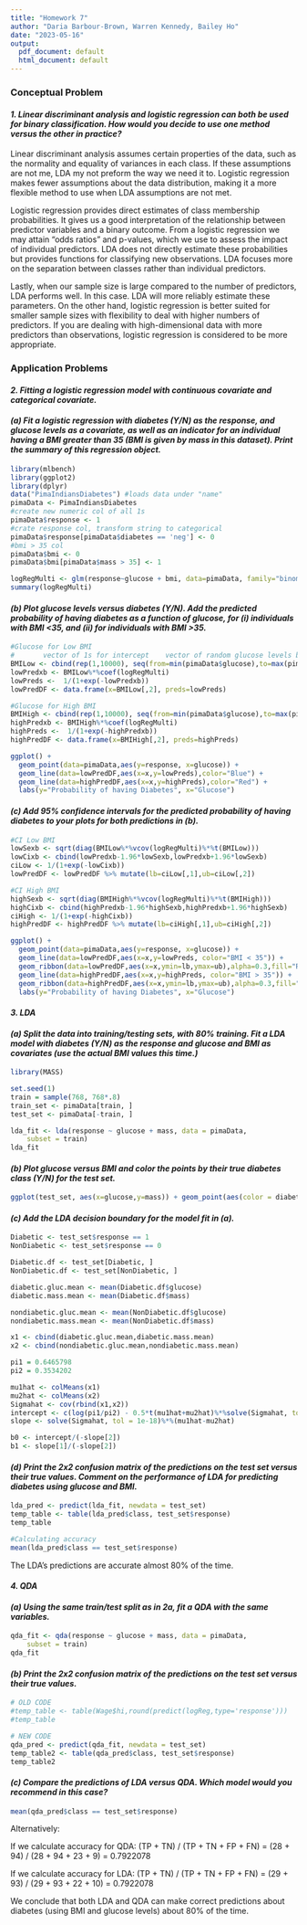 ```yaml
---
title: "Homework 7"
author: "Daria Barbour-Brown, Warren Kennedy, Bailey Ho"
date: "2023-05-16"
output:
  pdf_document: default
  html_document: default
---
```

### Conceptual Problem 
#### *1. Linear discriminant analysis and logistic regression can both be used for binary classification. How would you decide to use one method versus the other in practice?*

  Linear discriminant analysis assumes certain properties of the data, such as the normality and equality of variances in each class. If these assumptions are not me, LDA my not preform the way we need it to. Logistic regression makes fewer assumptions about the data distribution, making it a more flexible method to use when LDA assumptions are not met.

  Logistic regression provides direct estimates of class membership probabilities. It gives us a good interpretation of the relationship between predictor variables and a binary outcome. From a logistic regression we may attain "odds ratios" and p-values, which we use to assess the impact of individual predictors. LDA does not directly estimate these probabilities but provides functions for classifying new observations. LDA focuses more on the separation between classes rather than individual predictors.

  Lastly, when our sample size is large compared to the number of predictors, LDA performs well. In this case. LDA will more reliably estimate these parameters. On the other hand, logistic regression is better suited for smaller sample sizes with flexibility to deal with higher numbers of predictors. If you are dealing with high-dimensional data with more predictors than observations, logistic regression is considered to be more appropriate.
  
### Application Problems
#### *2. Fitting a logistic regression model with continuous covariate and categorical covariate.*
#### *(a) Fit a logistic regression with diabetes (Y/N) as the response, and glucose levels as a covariate, as well as an indicator for an individual having a BMI greater than 35 (BMI is given by mass in this dataset). Print the summary of this regression object.*

  
```r
library(mlbench)
library(ggplot2)
library(dplyr)
data("PimaIndiansDiabetes") #loads data under "name"
pimaData <- PimaIndiansDiabetes
#create new numeric col of all 1s
pimaData$response <- 1
#crate response col, transform string to categorical 
pimaData$response[pimaData$diabetes == 'neg'] <- 0
#bmi > 35 col
pimaData$bmi <- 0
pimaData$bmi[pimaData$mass > 35] <- 1

logRegMulti <- glm(response~glucose + bmi, data=pimaData, family="binomial")
summary(logRegMulti)

```

#### *(b) Plot glucose levels versus diabetes (Y/N). Add the predicted probability of having diabetes as a function of glucose, for (i) individuals with BMI <35, and (ii) for individuals with BMI >35.*

```r
#Glucose for Low BMI
#       vector of 1s for intercept    vector of random glucose levels btw max and min        all bmi's > 35
BMILow <- cbind(rep(1,10000), seq(from=min(pimaData$glucose),to=max(pimaData$glucose),length.out=1000), rep(0, 10000))
lowPredxb <- BMILow%*%coef(logRegMulti)
lowPreds <-  1/(1+exp(-lowPredxb))
lowPredDF <- data.frame(x=BMILow[,2], preds=lowPreds)

#Glucose for High BMI
BMIHigh <- cbind(rep(1,10000), seq(from=min(pimaData$glucose),to=max(pimaData$glucose),length.out=1000), rep(1, 10000))
highPredxb <- BMIHigh%*%coef(logRegMulti)
highPreds <-  1/(1+exp(-highPredxb))
highPredDF <- data.frame(x=BMIHigh[,2], preds=highPreds)

ggplot() + 
  geom_point(data=pimaData,aes(y=response, x=glucose)) + 
  geom_line(data=lowPredDF,aes(x=x,y=lowPreds),color="Blue") +
  geom_line(data=highPredDF,aes(x=x,y=highPreds),color="Red") +
  labs(y="Probability of having Diabetes", x="Glucose") 
```

#### *(c) Add 95% confidence intervals for the predicted probability of having diabetes to your plots for both predictions in (b).*
```r
#CI Low BMI
lowSexb <- sqrt(diag(BMILow%*%vcov(logRegMulti)%*%t(BMILow)))
lowCixb <- cbind(lowPredxb-1.96*lowSexb,lowPredxb+1.96*lowSexb)
ciLow <- 1/(1+exp(-lowCixb))
lowPredDF <- lowPredDF %>% mutate(lb=ciLow[,1],ub=ciLow[,2])

#CI High BMI
highSexb <- sqrt(diag(BMIHigh%*%vcov(logRegMulti)%*%t(BMIHigh)))
highCixb <- cbind(highPredxb-1.96*highSexb,highPredxb+1.96*highSexb)
ciHigh <- 1/(1+exp(-highCixb))
highPredDF <- highPredDF %>% mutate(lb=ciHigh[,1],ub=ciHigh[,2])

ggplot() + 
  geom_point(data=pimaData,aes(y=response, x=glucose)) + 
  geom_line(data=lowPredDF,aes(x=x,y=lowPreds, color="BMI < 35")) +
  geom_ribbon(data=lowPredDF,aes(x=x,ymin=lb,ymax=ub),alpha=0.3,fill="Red") +
  geom_line(data=highPredDF,aes(x=x,y=highPreds, color="BMI > 35")) +
  geom_ribbon(data=highPredDF,aes(x=x,ymin=lb,ymax=ub),alpha=0.3,fill="Blue") +
  labs(y="Probability of having Diabetes", x="Glucose")
```


#### *3. LDA*
#### *(a) Split the data into training/testing sets, with 80% training. Fit a LDA model with diabetes (Y/N) as the response and glucose and BMI as covariates (use the actual BMI values this time.)*

```r
library(MASS)

set.seed(1)
train = sample(768, 768*.8)
train_set <- pimaData[train, ]
test_set <- pimaData[-train, ]

lda_fit <- lda(response ~ glucose + mass, data = pimaData,
    subset = train)
lda_fit
```

#### *(b) Plot glucose versus BMI and color the points by their true diabetes class (Y/N) for the test set.*

```r
ggplot(test_set, aes(x=glucose,y=mass)) + geom_point(aes(color = diabetes))
```


#### *(c) Add the LDA decision boundary for the model fit in (a).*
```r
Diabetic <- test_set$response == 1
NonDiabetic <- test_set$response == 0

Diabetic.df <- test_set[Diabetic, ]
NonDiabetic.df <- test_set[NonDiabetic, ]

diabetic.gluc.mean <- mean(Diabetic.df$glucose)
diabetic.mass.mean <- mean(Diabetic.df$mass)

nondiabetic.gluc.mean <- mean(NonDiabetic.df$glucose)
nondiabetic.mass.mean <- mean(NonDiabetic.df$mass)

x1 <- cbind(diabetic.gluc.mean,diabetic.mass.mean) 
x2 <- cbind(nondiabetic.gluc.mean,nondiabetic.mass.mean) 

pi1 = 0.6465798
pi2 = 0.3534202 

mu1hat <- colMeans(x1)
mu2hat <- colMeans(x2)
Sigmahat <- cov(rbind(x1,x2))
intercept <- c(log(pi1/pi2) - 0.5*t(mu1hat+mu2hat)%*%solve(Sigmahat, tol = 1e-18)%*%(mu1hat-mu2hat))
slope <- solve(Sigmahat, tol = 1e-18)%*%(mu1hat-mu2hat)

b0 <- intercept/(-slope[2])
b1 <- slope[1]/(-slope[2])

```

#### *(d) Print the 2x2 confusion matrix of the predictions on the test set versus their true values. Comment on the performance of LDA for predicting diabetes using glucose and BMI.*
```r
lda_pred <- predict(lda_fit, newdata = test_set)
temp_table <- table(lda_pred$class, test_set$response)
temp_table

#Calculating accuracy
mean(lda_pred$class == test_set$response)
```
The LDA's predictions are accurate almost 80% of the time. 

#### *4. QDA*
#### *(a) Using the same train/test split as in 2a, fit a QDA with the same variables.*
```r
qda_fit <- qda(response ~ glucose + mass, data = pimaData,
    subset = train)
qda_fit
```


#### *(b) Print the 2x2 confusion matrix of the predictions on the test set versus their true values.*
```r
# OLD CODE
#temp_table <- table(Wage$hi,round(predict(logReg,type='response')))
#temp_table

# NEW CODE
qda_pred <- predict(qda_fit, newdata = test_set)
temp_table2 <- table(qda_pred$class, test_set$response)
temp_table2
```

#### *(c) Compare the predictions of LDA versus QDA. Which model would you recommend in this case?*

```r
mean(qda_pred$class == test_set$response)
```

Alternatively:

If we calculate accuracy for QDA: (TP + TN) / (TP + TN + FP + FN) = (28 + 94) / (28 + 94 + 23 + 9) =  0.7922078

If we calculate accuracy for LDA: (TP + TN) / (TP + TN + FP + FN) = (29 + 93) / (29 + 93 + 22 + 10) = 0.7922078

We conclude that both LDA and QDA can make correct predictions about diabetes (using BMI and glucose levels) about 80% of the time. 



